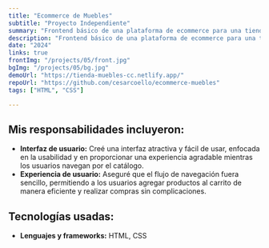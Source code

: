 ```yaml
---
title: "Ecommerce de Muebles"
subtitle: "Proyecto Independiente"
summary: "Frontend básico de una plataforma de ecommerce para una tienda de muebles."
description: "Frontend básico de una plataforma de ecommerce para una tienda de muebles, utilizando HTML y CSS. El objetivo fue ofrecer una experiencia de compra en línea intuitiva y eficiente, permitiendo a los usuarios explorar el catálogo de productos, seleccionar artículos y completar compras."
date: "2024"
links: true
frontImg: "/projects/05/front.jpg"
bgImg: "/projects/05/bg.jpg"
demoUrl: "https://tienda-muebles-cc.netlify.app/"
repoUrl: "https://github.com/cesarcoello/ecommerce-muebles"
tags: ["HTML", "CSS"]

---
```


## Mis responsabilidades incluyeron:

- **Interfaz de usuario:** Creé una interfaz atractiva y fácil de usar, enfocada en la usabilidad y en proporcionar una experiencia agradable mientras los usuarios navegan por el catálogo.
- **Experiencia de usuario:** Aseguré que el flujo de navegación fuera sencillo, permitiendo a los usuarios agregar productos al carrito de manera eficiente y realizar compras sin complicaciones.

## Tecnologías usadas:

- **Lenguajes y frameworks:** HTML, CSS
